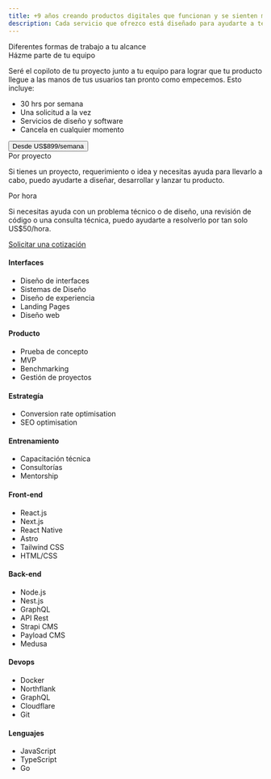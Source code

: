```yaml
---
title: +9 años creando productos digitales que funcionan y se sienten muy bien
description: Cada servicio que ofrezco está diseñado para ayudarte a tener éxito en tu negocio. Cada buen producto requiere iteraciones de estrategia, diseño y desarrollo.
---
```


<section class="border-b border-tones-200">
  <Container>
    <div class="flex flex-col gap-8 pt-12 pb-16">
      <motion.h2
        client:load
        initial={{opacity:0, y:-20}}
        animate={{opacity:1, y:0}}
        transition={{ type: 'spring', stiffness: 250, damping: 20, delay: 0.15 }}
        className="font-bold text-2xl">Diferentes formas de trabajo a tu alcance</motion.h2>
      <motion.div
        client:load
        initial={{opacity:0, y:-20}}
        animate={{opacity:1, y:0}}
        transition={{ type: 'spring', stiffness: 250, damping: 20, delay: 0.2 }}
        className="grid md:grid-cols-2 gap-8 gap-y-10">
        <div class="md:col-span-2 flex flex-col gap-4 bg-accent-50 border-2 border-black p-6 rounded-2xl">
          <div class="flex flex-col gap-1">
            <span class="font-semibold text-accent-1000 text-lg">Házme parte de tu equipo</span>
            <p class="font-medium text-accent-900">Seré el copiloto de tu proyecto junto a tu equipo para lograr que tu producto llegue a las manos de tus usuarios tan pronto como empecemos. Esto incluye:</p>
            <ul class="mt-2 flex flex-col gap-1">
              <li class="flex items-center gap-2 text-black">
                <Check class="fill-accent-300" size={20} />
                <span>30 hrs por semana</span>
              </li>
              <li class="flex items-center gap-2 text-black">
                <Check class="fill-accent-300" size={20} />
                <span>Una solicitud a la vez</span>
              </li>
              <li class="flex items-center gap-2 text-black">
                <Check class="fill-accent-300" size={20} />
                <span>Servicios de diseño y software</span>
              </li>
              <li class="flex items-center gap-2 text-black">
                <Check class="fill-accent-300" size={20} />
                <span>Cancela en cualquier momento</span>
              </li>
            </ul>
            <div className="flex flex-col md:flex-row md:items-center gap-3 mt-6">
              <button
                data-cal-link="coderdiaz/intro"
                data-cal-namespace="intro"
                data-cal-config='{"layout":"month_view"}'
                aria-label="Agendar una llamada con Javier Diaz"
                class="md:w-max relative px-6 py-3 rounded-full bg-accent-400 text-accent-1000 font-semibold transition hover:scale-105 z-10 text-center border-2 border-black">
                Desde US$899/semana
              </button>
            </div>
          </div>
        </div>
        <div class="flex flex-col gap-4">
          <div class="flex flex-col gap-1">
            <span class="font-semibold text-lg">Por proyecto</span>
            <p class="font-medium text-tones-700">Si tienes un proyecto, requerimiento o idea y necesitas ayuda para llevarlo a cabo, puedo ayudarte a diseñar, desarrollar y lanzar tu producto.</p>
          </div>
        </div>
        <div class="flex flex-col gap-4">
          <div class="flex flex-col gap-1">
            <span class="font-semibold text-lg">Por hora</span>
            <p class="font-medium text-tones-700">Si necesitas ayuda con un problema técnico o de diseño, una revisión de código o una consulta técnica, puedo ayudarte a resolverlo por tan solo <span class="font-semibold text-black">US$50/hora</span>.</p>
          </div>
        </div>
        <a href="/contacto/" class="px-6 py-3 md:w-max rounded-full text-black ring-4 ring-tones-100/50 bg-tones-100/50 font-semibold transition hover:bg-accent-100 hover:ring-accent-100 text-center">
          Solicitar una cotización
        </a>
      </motion.div>
    </div>
  </Container>
</section>
<section class="border-b border-tones-200">
  <Container>
    <div class="grid md:grid-cols-2 gap-0">
      <motion.div
        client:load
        initial={{opacity:0, y:-20}}
        animate={{opacity:1, y:0}}
        transition={{ type: 'spring', stiffness: 250, damping: 20, delay: 0.3 }}
        className="flex flex-col md:border-r border-tones-200">
        <BlockRow title="Diseño y estrategia" class="py-8">
          <span slot="icon" class="bg-accent-400 text-accent-1500 p-1 rounded-lg">
            <Design />
          </span>
          <div class="flex flex-col gap-5 text-lg">
            <div class="flex flex-col gap-3">
              <h4 class="font-semibold text-tones-1000">Interfaces</h4>
              <ul class="flex flex-col gap-2 z-10">
                <li class="font-medium text-tones-800">Diseño de interfaces</li>
                <li class="font-medium text-tones-800">Sistemas de Diseño</li>
                <li class="font-medium text-tones-800">Diseño de experiencia</li>
                <li class="font-medium text-tones-800">Landing Pages</li>
                <li class="font-medium text-tones-800">Diseño web</li>
              </ul>
            </div>
            <div class="flex flex-col gap-3">
              <h4 class="font-semibold text-tones-1000">Producto</h4>
              <ul class="flex flex-col gap-2 z-10">
                <li class="font-medium text-tones-800">Prueba de concepto</li>
                <li class="font-medium text-tones-800">MVP</li>
                <li class="font-medium text-tones-800">Benchmarking</li>
                <li class="font-medium text-tones-800">Gestión de proyectos</li>
              </ul>
            </div>
            <div class="flex flex-col gap-3">
              <h4 class="font-semibold text-tones-1000">Estrategía</h4>
              <ul class="flex flex-col gap-2 z-10">
                <li class="font-medium text-tones-800">Conversion rate optimisation</li>
                <li class="font-medium text-tones-800">SEO optimisation</li>
              </ul>
            </div>
          </div>
        </BlockRow>
        <BlockRow title="Otros servicios" class="py-8">
          <span slot="icon" class="bg-blue-700 text-white p-1 rounded-lg">
            <Mentoring />
          </span>
          <div class="flex flex-col gap-5 text-lg">
            <div class="flex flex-col gap-3">
              <h4 class="font-semibold text-tones-1000">Entrenamiento</h4>
              <ul class="flex flex-col gap-2 z-10">
                <li class="font-medium text-tones-800">Capacitación técnica</li>
                <li class="font-medium text-tones-800">Consultorías</li>
                <li class="font-medium text-tones-800">Mentorship</li>
              </ul>
            </div>
          </div>
        </BlockRow>
      </motion.div>
      <motion.div
        client:load
        initial={{opacity:0, y:-20}}
        animate={{opacity:1, y:0}}
        transition={{ type: 'spring', stiffness: 250, damping: 20, delay: 0.35 }}
      >
        <BlockRow title="Software Development" class="py-8 md:pl-12">
          <span slot="icon" class="bg-black text-white p-1 rounded-lg">
            <Terminal />
          </span>
          <div class="flex flex-col gap-5 text-lg">
            <div class="flex flex-col gap-3">
              <h4 class="font-semibold text-tones-1000">Front-end</h4>
              <ul class="flex flex-col gap-2 z-10">
                <li class="font-medium text-tones-800">React.js</li>
                <li class="font-medium text-tones-800">Next.js</li>
                <li class="font-medium text-tones-800">React Native</li>
                <li class="font-medium text-tones-800">Astro</li>
                <li class="font-medium text-tones-800">Tailwind CSS</li>
                <li class="font-medium text-tones-800">HTML/CSS</li>
              </ul>
            </div>
            <div class="flex flex-col gap-3">
              <h4 class="font-semibold text-tones-1000">Back-end</h4>
              <ul class="flex flex-col gap-2 z-10">
                <li class="font-medium text-tones-800">Node.js</li>
                <li class="font-medium text-tones-800">Nest.js</li>
                <li class="font-medium text-tones-800">GraphQL</li>
                <li class="font-medium text-tones-800">API Rest</li>
                <li class="font-medium text-tones-800">Strapi CMS</li>
                <li class="font-medium text-tones-800">Payload CMS</li>
                <li class="font-medium text-tones-800">Medusa</li>
              </ul>
            </div>
            <div class="flex flex-col gap-3">
              <h4 class="font-semibold text-tones-1000">Devops</h4>
              <ul class="flex flex-col gap-2 z-10">
                <li class="font-medium text-tones-800">Docker</li>
                <li class="font-medium text-tones-800">Northflank</li>
                <li class="font-medium text-tones-800">GraphQL</li>
                <li class="font-medium text-tones-800">Cloudflare</li>
                <li class="font-medium text-tones-800">Git</li>
              </ul>
            </div>
            <div class="flex flex-col gap-3">
              <h4 class="font-semibold text-tones-1000">Lenguajes</h4>
              <ul class="flex flex-col gap-2 z-10">
                <li class="font-medium text-tones-800">JavaScript</li>
                <li class="font-medium text-tones-800">TypeScript</li>
                <li class="font-medium text-tones-800">Go</li>
              </ul>
            </div>
          </div>
        </BlockRow>
      </motion.div>
    </div>
  </Container>
</section>
